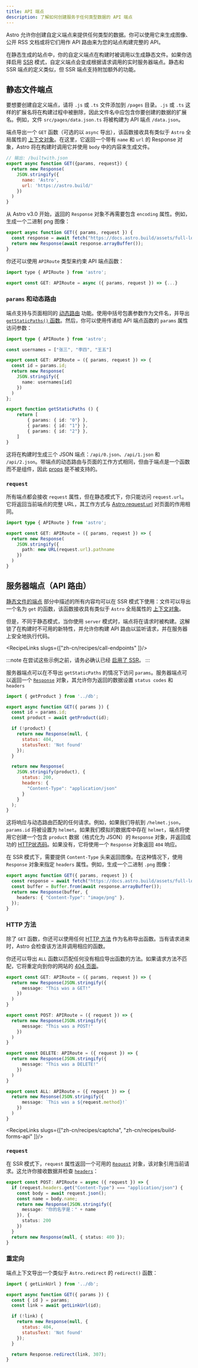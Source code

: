 ```yaml
---
title: API 端点
description: 了解如何创建服务于任何类型数据的 API 端点
---
```



Astro 允许你创建自定义端点来提供任何类型的数据。你可以使用它来生成图像、公开 RSS 文档或将它们用作 API 路由来为您的站点构建完整的 API。

在静态生成的站点中，你的自定义端点在构建时被调用以生成静态文件。如果你选择启用 [SSR](/zh-cn/guides/server-side-rendering/) 模式，自定义端点会变成根据请求调用的实时服务器端点。静态和 SSR 端点的定义类似，但 SSR 端点支持附加额外的功能。

## 静态文件端点

要想要创建自定义端点，请将 `.js` 或 `.ts` 文件添加到 `/pages` 目录。`.js` 或 `.ts` 这样的扩展名将在构建过程中被删除，因此文件名中应包含你要创建的数据的扩展名。例如，文件 `src/pages/data.json.ts` 将被构建为 API 端点 `/data.json`。

端点导出一个 `GET` 函数（可选的以 `async` 导出），该函数接收具有类似于 `Astro` 全局属性的  [上下文对象](/zh-cn/reference/api-reference/#端点上下文)。在这里，它返回一个带有 `name` 和 `url` 的 Response 对象，Astro 将在构建时调用它并使用 `body` 中的内容来生成文件。

```js
// 输出: /builtwith.json
export async function GET({params, request}) {
  return new Response(
    JSON.stringify({
      name: 'Astro',
      url: 'https://astro.build/'
    })
  )
}
```

从 Astro v3.0 开始，返回的 `Response` 对象不再需要包含 `encoding` 属性。例如，生成一个二进制 png 图像：

```ts title="src/pages/astro-logo.png.ts" {3}
export async function GET({ params, request }) {
  const response = await fetch("https://docs.astro.build/assets/full-logo-light.png");
  return new Response(await response.arrayBuffer());
}
```

你还可以使用 `APIRoute` 类型来约束 API 端点函数：

```js
import type { APIRoute } from 'astro';

export const GET: APIRoute = async ({ params, request }) => {...}
```

### `params` 和动态路由

端点支持与页面相同的 [动态路由](/zh-cn/core-concepts/routing/#动态路由) 功能。使用中括号包裹参数作为文件名，并导出 [`getStaticPaths()` 函数](/zh-cn/reference/api-reference/#getstaticpaths)。然后，你可以使用传递给 API 端点函数的 `params` 属性访问参数：

```ts title="src/pages/api/[id].json.ts"
import type { APIRoute } from 'astro';

const usernames = ["张三", "李四", "王五"]

export const GET: APIRoute = ({ params, request }) => {
  const id = params.id;
  return new Response(
    JSON.stringify({
      name: usernames[id]
    })
  )
};

export function getStaticPaths () {
    return [ 
        { params: { id: "0"} },
        { params: { id: "1"} },
        { params: { id: "2"} },
    ]
}
```

这将在构建时生成三个 JSON 端点：`/api/0.json`、`/api/1.json` 和 `/api/2.json`。带端点的动态路由与页面的工作方式相同，但由于端点是一个函数而不是组件，因此 [props](/zh-cn/reference/api-reference/#通过-props-传递数据) 是不被支持的。

### `request`

所有端点都会接收 `request` 属性，但在静态模式下，你只能访问 `request.url`。它将返回当前端点的完整 URL，其工作方式与 [Astro.request.url](/zh-cn/reference/api-reference/#astrorequest) 对页面的作用相同。

```ts title="src/pages/request-path.json.ts"
import type { APIRoute } from 'astro';

export const GET: APIRoute = ({ params, request }) => {
  return new Response(
    JSON.stringify({
      path: new URL(request.url).pathname
    })
  )
}
```

## 服务器端点（API 路由）

[静态文件的端点](#静态文件端点) 部分中描述的所有内容均可以在 SSR 模式下使用：文件可以导出一个名为 `get` 的函数，该函数接收具有类似于 `Astro` 全局属性的 [上下文对象](/zh-cn/reference/api-reference/#端点上下文)。

但是，不同于静态模式，当你使用 `server` 模式时，端点将在请求时被构建。这解锁了在构建时不可用的新特性，并允许你构建 API 路由以监听请求，并在服务器上安全地执行代码。

<RecipeLinks slugs={["zh-cn/recipes/call-endpoints" ]}/>

:::note
在尝试这些示例之前，请务必确认已经 [启用了 SSR](/zh-cn/guides/server-side-rendering/#启用-ssr)。
:::

服务器端点可以在不导出 `getStaticPaths` 的情况下访问 `params`。服务器端点可以返回一个 [`Response`](https://developer.mozilla.org/zh-CN/docs/Web/API/Response) 对象，其允许你为返回的数据设置 `status codes` 和 `headers`

```js title="src/pages/[id].json.js"
import { getProduct } from '../db';

export async function GET({ params }) {
  const id = params.id;
  const product = await getProduct(id);

  if (!product) {
    return new Response(null, {
      status: 404,
      statusText: 'Not found'
    });
  }

  return new Response(
    JSON.stringify(product), {
      status: 200,
      headers: {
        "Content-Type": "application/json"
      }
    }
  );
}
```

这将响应与动态路由匹配的任何请求。例如，如果我们导航到 `/helmet.json`，`params.id` 将被设置为 `helmet`。如果我们模拟的数据库中存在 `helmet`，端点将使用它创建一个包含 `product` 数据（格式化为 JSON）的 `Response` 对象，并返回成功的 [HTTP状态码](https://developer.mozilla.org/zh-CN/docs/Web/API/Response/status)。如果没有，它将使用一个 `Response` 对象返回 `404` 响应。

在 SSR 模式下，需要提供 `Content-Type` 头来返回图像。在这种情况下，使用 `Response` 对象来指定 `headers` 属性。例如，生成一个二进制 `.png` 图像：

```ts title="src/pages/astro-logo.png.ts"
export async function GET({ params, request }) {
  const response = await fetch("https://docs.astro.build/assets/full-logo-light.png");
  const buffer = Buffer.from(await response.arrayBuffer());
  return new Response(buffer, {
    headers: { "Content-Type": "image/png" },
  });
}
```

### HTTP 方法

除了 `GET` 函数，你还可以使用任何 [HTTP 方法](https://developer.mozilla.org/zh-CN/docs/Web/HTTP/Methods) 作为名称导出函数。当有请求进来时，Astro 会检查该方法并调用相应的函数。

你还可以导出 `ALL` 函数以匹配任何没有相应导出函数的方法。如果请求方法不匹配，它将重定向到你的网站的 [404 页面](/zh-cn/core-concepts/astro-pages/#自定义-404-错误页面)。

```ts title="src/pages/methods.json.ts"
export const GET: APIRoute = ({ params, request }) => {
  return new Response(JSON.stringify({
      message: "This was a GET!"
    })
  )
}

export const POST: APIRoute = ({ request }) => {
  return new Response(JSON.stringify({
      message: "This was a POST!"
    })
  )
}

export const DELETE: APIRoute = ({ request }) => {
  return new Response(JSON.stringify({
      message: "This was a DELETE!"
    })
  )
}

export const ALL: APIRoute = ({ request }) => {
  return new Resonse(JSON.stringify({
      message: `This was a ${request.method}!`
    })
  )
}
```

<RecipeLinks slugs={["zh-cn/recipes/captcha", "zh-cn/recipes/build-forms-api" ]}/>

### `request` 

在 SSR 模式下，`request` 属性返回一个可用的 [`Request`](https://developer.mozilla.org/zh-CN/docs/Web/API/Request) 对象，该对象引用当前请求。这允许你接收数据并检查 [`headers`](https://developer.mozilla.org/zh-CN/docs/Web/API/Request/headers)：

```ts title="src/pages/test-post.json.ts"
export const POST: APIRoute = async ({ request }) => {
  if (request.headers.get("Content-Type") === "application/json") {
    const body = await request.json();
    const name = body.name;
    return new Response(JSON.stringify({
      message: "你的名字是：" + name
    }), {
      status: 200
    })
  }
  return new Response(null, { status: 400 });
}
```

### 重定向

端点上下文导出一个类似于 `Astro.redirect` 的 `redirect()` 函数：

```js title="src/pages/links/[id].js" {14}
import { getLinkUrl } from '../db';

export async function GET({ params }) {
  const { id } = params;
  const link = await getLinkUrl(id);

  if (!link) {
    return new Response(null, {
      status: 404,
      statusText: 'Not found'
    });
  }

  return Response.redirect(link, 307);
}
```
